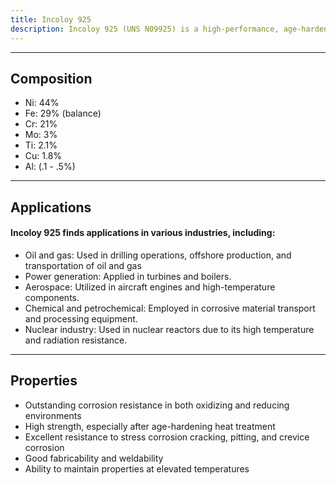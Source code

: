 ---
title: Incoloy 925
description: Incoloy 925 (UNS N09925) is a high-performance, age-hardenable nickel-iron-chromium superalloy designed for applications requiring a combination of high strength and excellent corrosion resistance. The alloy's combination of strength, corrosion resistance, and temperature capability makes it particularly suitable for demanding environments where traditional materials may fail prematurely.
---


---

## Composition

- Ni: 44%
- Fe: 29% (balance)
- Cr: 21%
- Mo: 3%
- Ti: 2.1%
- Cu: 1.8%
- Al: (.1 - .5%)

---

## Applications

#### Incoloy 925 finds applications in various industries, including:

- Oil and gas: Used in drilling operations, offshore production, and transportation of oil and gas
- Power generation: Applied in turbines and boilers.
- Aerospace: Utilized in aircraft engines and high-temperature components.
- Chemical and petrochemical: Employed in corrosive material transport and processing equipment.
- Nuclear industry: Used in nuclear reactors due to its high temperature and radiation resistance.

---

## Properties

- Outstanding corrosion resistance in both oxidizing and reducing environments
- High strength, especially after age-hardening heat treatment
- Excellent resistance to stress corrosion cracking, pitting, and crevice corrosion
- Good fabricability and weldability
- Ability to maintain properties at elevated temperatures
